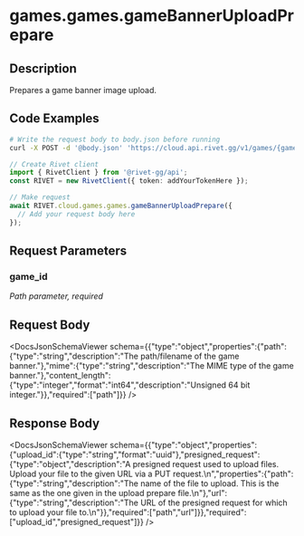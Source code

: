 

# games.games.gameBannerUploadPrepare

## Description

Prepares a game banner image upload.


## Code Examples

<CodeGroup title='Request' tag='POST' label='https://cloud.api.rivet.gg/v1/games/{game_id}/banner-upload/prepare'>

```bash {{ title: 'cURL' }}
# Write the request body to body.json before running
curl -X POST -d '@body.json' 'https://cloud.api.rivet.gg/v1/games/{game_id}/banner-upload/prepare'
```

```ts
// Create Rivet client
import { RivetClient } from '@rivet-gg/api';
const RIVET = new RivetClient({ token: addYourTokenHere });

// Make request
await RIVET.cloud.games.games.gameBannerUploadPrepare({
  // Add your request body here
});
```

</CodeGroup>


## Request Parameters


### game_id

_Path parameter, required_





## Request Body

<DocsJsonSchemaViewer schema={{"type":"object","properties":{"path":{"type":"string","description":"The path/filename of the game banner."},"mime":{"type":"string","description":"The MIME type of the game banner."},"content_length":{"type":"integer","format":"int64","description":"Unsigned 64 bit integer."}},"required":["path"]}} />


## Response Body

<DocsJsonSchemaViewer schema={{"type":"object","properties":{"upload_id":{"type":"string","format":"uuid"},"presigned_request":{"type":"object","description":"A presigned request used to upload files.  Upload your file to the given URL via a PUT request.\n","properties":{"path":{"type":"string","description":"The name of the file to upload.  This is the same as the one given in the upload prepare file.\n"},"url":{"type":"string","description":"The URL of the presigned request for which to upload your file to.\n"}},"required":["path","url"]}},"required":["upload_id","presigned_request"]}} />

